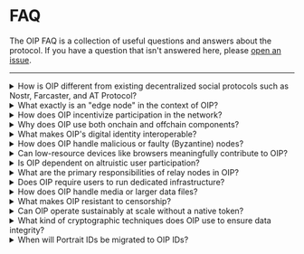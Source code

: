 

# FAQ
The OIP FAQ is a collection of useful questions and answers about the
protocol. If you have a question that isn't answered here, please
[open an issue](https://github.com/openinternetprotocol/oip-website/issues).

--- 

<details>
  <summary>How is OIP different from existing decentralized social protocols such as Nostr, Farcaster, and AT Protocol?</summary>
  OIP introduces edge-node caching at the client level, enabling devices—including mobile clients—to cache and serve data back into the network. This ensures high data availability and resilience even if relay nodes experience downtime or prune infrequently accessed data. Unlike protocols such as Nostr, Farcaster, or AT Protocol, OIP decentralizes not only data storage but also the responsibility for data availability, significantly enhancing overall network robustness.
</details>

<details>
  <summary>What exactly is an "edge node" in the context of OIP?</summary>
  An edge node is a lightweight participant in the OIP network—often operated by application clients on everyday devices like smartphones or laptops. Edge nodes cache data locally and supply this cached content to other network participants when relay nodes are unreachable or when requested data has been pruned from relay storage. This edge-node caching mechanism is a distinctive feature of OIP, greatly improving network availability and resilience.
</details>

<details>
  <summary>How does OIP incentivize participation in the network?</summary>
  OIP is built around the concept of social capital, where users' constructive participation contributes directly to their measurable reputation within the network. Users of apps built on OIP enhance their social capital by reliably caching and serving data, thereby aligning individual rational interests with the collective good of the protocol. This reputation-based incentive structure ensures active participation without relying solely on altruism, fostering long-term network sustainability.
</details>

<details>
  <summary>Why does OIP use both onchain and offchain components?</summary>
  OIP employs a hybrid architecture with onchain smart contracts and offchain relay and edge nodes to achieve an optimal balance of scalability, security, and interoperability. The onchain layer provides verifiable identity management, application standards, and data integrity guarantees, while the offchain peer-to-peer networking layer efficiently manages the high message throughput essential for social applications. This design enables applications to scale naturally without compromising decentralization or trust.
</details>

<details>
  <summary>What makes OIP's digital identity interoperable?</summary>
  OIP uses Ethereum-based smart contracts for identity management, allowing user identities and associated social graphs to be portable across all applications built on OIP. Users of apps built on OIP maintain full control over their digital identity, ensuring seamless transitions between different platforms and eliminating vendor lock-in. This ensures user autonomy, flexibility, and ecosystem-wide interoperability.
</details>
 
 <details>
  <summary>How does OIP handle malicious or faulty (Byzantine) nodes?</summary>
  OIP leverages cryptographic techniques, reputation systems, and Byzantine fault-tolerant consensus mechanisms to handle malicious or faulty nodes. Misbehaving nodes lose social capital, reducing their influence and participation capabilities within the network. This structured penalty system ensures network integrity and discourages malicious behaviors.
</details>

<details>
  <summary>Can low-resource devices like browsers meaningfully contribute to OIP?</summary>
  Yes. OIP is designed with a tiered participation model, enabling even minimal-resource devices, such as web browsers, to temporarily cache and provide data. These clients contribute to data availability without significant overhead, ensuring wide accessibility and participation across diverse device capabilities.
</details>

<details>
  <summary>Is OIP dependent on altruistic user participation?</summary>
  No. OIP explicitly recognizes that purely altruistic participation isn't sustainable at scale. Instead, it employs a reputation-based social capital system that rewards rational, constructive contributions, aligning users' individual incentives with collective network sustainability.
</details>

<details>
  <summary>What are the primary responsibilities of relay nodes in OIP?</summary>
  Relay nodes in OIP facilitate the efficient propagation of messages across the network. They forward messages without necessarily storing extensive historical data, relying on edge nodes for additional caching. This design reduces their operational burden, enhancing network efficiency and scalability.
</details>

<details>
  <summary>Does OIP require users to run dedicated infrastructure?</summary>
  No. OIP is designed so that participation in infrastructure maintenance occurs naturally as users interact with applications. By integrating lightweight edge-node capabilities into standard app clients, users automatically contribute to data caching and availability, eliminating the need for specialized infrastructure.
</details>

<details>
  <summary>How does OIP handle media or larger data files?</summary>
  Messages in OIP are optimized to be small (typically sub-1KB). Larger media files or data objects are referenced by content identifiers (CIDs) and stored separately in content-addressable networks such as IPFS. This approach ensures efficient propagation of messages across the network without unnecessary bandwidth usage.
</details>

<details>
  <summary>What makes OIP resistant to censorship?</summary>
  OIP achieves censorship resistance through decentralized, peer-to-peer distribution of data and the absence of centralized points of control. Content is cached and served by a large number of edge nodes and relays, ensuring no single entity or small group can effectively restrict access or alter information integrity.
</details>

<details>
  <summary>Can OIP operate sustainably at scale without a native token?</summary>
  Yes. OIP does not require a native token to incentivize participation. Instead, it relies on a reputation-based incentive model—social capital—where contributions are rewarded through increased trust and visibility within the network. This model fosters sustainable growth without economic complexity or token-related governance challenges.
</details>

<details>
  <summary>What kind of cryptographic techniques does OIP use to ensure data integrity?</summary>
  OIP employs cryptographic hashes and signatures to ensure data integrity and authenticity. Content-addressed storage techniques (such as those inspired by IPLD) and digital signatures prevent tampering and verify the authenticity of messages, maintaining trust and transparency across the network.
</details>

<details>
<summary>When will Portrait IDs be migrated to OIP IDs?</summary>
  Portrait IDs are expected to be migrated to OIP IDs in Q2 2025. 
</details>